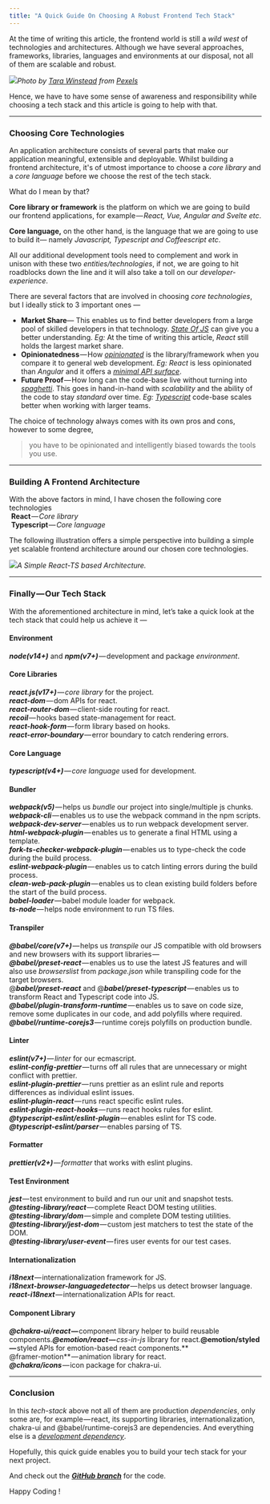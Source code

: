 ```yaml
---
title: "A Quick Guide On Choosing A Robust Frontend Tech Stack"
---
```


At the time of writing this article, the frontend world is still a _wild west_ of technologies and architectures. Although we have several approaches, frameworks, libraries, languages and environments at our disposal, not all of them are scalable and robust.

![](https://cdn-images-1.medium.com/max/800/1*wM9Ujw35xCpDKcHnu-YZnw.jpeg)_Photo by [Tara Winstead](https://medium.com/r/?url=https%3A%2F%2Fwww.pexels.com%2F%40tara-winstead%3Futm_content%3DattributionCopyText%26utm_medium%3Dreferral%26utm_source%3Dpexels) from [Pexels](https://medium.com/r/?url=https%3A%2F%2Fwww.pexels.com%2Fphoto%2Fred-check-mark-over-black-box-8850706%2F%3Futm_content%3DattributionCopyText%26utm_medium%3Dreferral%26utm_source%3Dpexels)_

Hence, we have to have some sense of awareness and responsibility while choosing a tech stack and this article is going to help with that.

---

### Choosing Core Technologies

An application architecture consists of several parts that make our application meaningful, extensible and deployable. Whilst building a frontend architecture, it's of utmost importance to choose a _core library_ and a _core language_ before we choose the rest of the tech stack.

What do I mean by that?

**Core library or framework** is the platform on which we are going to build our frontend applications, for example — *React, Vue, Angular and Svelte etc*.

**Core language,** on the other hand, is the language that we are going to use to build it— namely _Javascript, Typescript and Coffeescript_ _etc_.

All our additional development tools need to complement and work in unison with these two _entities/technologies_, if not, we are going to hit roadblocks down the line and it will also take a toll on our _developer-experience_.

There are several factors that are involved in choosing _core technologies_, but I ideally stick to 3 important ones —

- **Market Share**— This enables us to find better developers from a large pool of skilled developers in that technology. [_State Of JS_](https://medium.com/r/?url=https%3A%2F%2F2020.stateofjs.com%2Fen-US%2F) can give you a better understanding. _Eg:_ At the time of writing this article, _React_ still holds the largest market share.
- **Opinionatedness** — How [_opinionated_](https://medium.com/r/?url=https%3A%2F%2Fstackoverflow.com%2Fquestions%2F802050%2Fwhat-is-opinionated-software%23%3A~%3Atext%3DAn%2520opinionated%2520framework%2520is%2520one%2Cmade%2520by%2520the%2520framework%2520designer.) is the library/framework when you compare it to general web development. _Eg:_ _React_ is less opinionated than _Angular_ and it offers a [_minimal API surface_](https://medium.com/r/?url=https%3A%2F%2F2014.jsconf.eu%2Fspeakers%2Fsebastian-markbage-minimal-api-surface-area-learning-patterns-instead-of-frameworks.html).
- **Future Proof** — How long can the code-base live without turning into [_spaghetti_](https://medium.com/r/?url=https%3A%2F%2Fwww.sitepoint.com%2Fwrite-maintainable-javascript%2F). This goes in hand-in-hand with _scalability_ and the ability of the code to stay _standard_ over time. _Eg:_ [_Typescript_](https://medium.com/r/?url=https%3A%2F%2Fwww.monocubed.com%2Ftypescript-vs-javascript%2F) code-base scales better when working with larger teams.

The choice of technology always comes with its own pros and cons, however to some degree,

> you have to be opinionated and intelligently biased towards the tools you use.

---

### Building A Frontend Architecture

With the above factors in mind, I have chosen the following core technologies  
 **React** — *Core library*  
 **Typescript** — *Core language*

The following illustration offers a simple perspective into building a simple yet scalable frontend architecture around our chosen core technologies.

![](https://cdn-images-1.medium.com/max/800/1*9PZVIAX9paBBqoiDHP_57Q.png)_A Simple React-TS based Architecture._

---

### Finally — Our Tech Stack

With the aforementioned architecture in mind, let’s take a quick look at the tech stack that could help us achieve it —

#### Environment

**_node(v14+)_** and **_npm(v7+)_** — development and package _environment_.

#### Core Libraries

**_react.js(v17+)_** — *core library* for the project.  
**_react-dom_** — dom APIs for react.  
**_react-router-dom_** — client-side routing for react.  
**_recoil_** — hooks based state-management for react.   
**_react-hook-form_** — form library based on hooks.   
**_react-error-boundary_** — error boundary to catch rendering errors.

#### Core Language

**_typescript(v4+)_** — *core language* used for development.

#### Bundler

**_webpack(v5)_** — helps us _bundle_ our project into single/multiple js chunks.  
**_webpack-cli_** — enables us to use the webpack command in the npm scripts.  
**_webpack-dev-server_** — enables us to run webpack development server.  
**_html-webpack-plugin_** — enables us to generate a final HTML using a template.  
**_fork-ts-checker-webpack-plugin_** — enables us to type-check the code during the build process.  
**_eslint-webpack-plugin_** — enables us to catch linting errors during the build process.  
**_clean-web-pack-plugin_** — enables us to clean existing build folders before the start of the build process.  
**_babel-loader_** — babel module loader for webpack.  
**_ts-node_** — helps node environment to run TS files.

#### Transpiler

**_@babel/core(v7+)_** — helps us _transpile_ our JS compatible with old browsers and new browsers with its support libraries —   
**_@babel/preset-react_** — enables us to use the latest JS features and will also use _browserslist_ from _package.json_ while transpiling code for the target browsers.  
@**_babel/preset-react_** and @**_babel/preset-typescript_** — enables us to transform React and Typescript code into JS.  
**_@babel/plugin-transform-runtime_** — enables us to save on code size, remove some duplicates in our code, and add polyfills where required.  
**_@babel/runtime-corejs3_** — runtime corejs polyfills on production bundle.

#### Linter

**_eslint(v7+)_** — *linter* for our ecmascript.  
**_eslint-config-prettier_** — turns off all rules that are unnecessary or might conflict with prettier.  
**_eslint-plugin-prettier_** — runs prettier as an eslint rule and reports differences as individual eslint issues.  
**_eslint-plugin-react_** — runs react specific eslint rules.  
**_eslint-plugin-react-hooks_** — runs react hooks rules for eslint.  
**_@typescript-eslint/eslint-plugin_** — enables eslint for TS code.  
**_@typescript-eslint/parser_** — enables parsing of TS.

#### Formatter

**_prettier(v2+)_** — *formatter* that works with eslint plugins.

#### Test Environment

**_jest_** — test environment to build and run our unit and snapshot tests.  
**_@testing-library/react_** — complete React DOM testing utilities.  
**_@testing-library/dom_** — simple and complete DOM testing utilities.  
**_@testing-library/jest-dom_** — custom jest matchers to test the state of the DOM.  
**_@testing-library/user-event_** — fires user events for our test cases.

#### Internationalization

**_i18next_** — internationalization framework for JS.  
**_i18next-browser-languagedetector_** — helps us detect browser language.  
**_react-i18next_** — internationalization APIs for react.

#### Component Library

***@chakra-ui/react* —** component library helper to build reusable components.**_@emotion/react —_** *css-in-js* library for react.**@emotion/styled —** styled APIs for emotion-based react components.**  
@framer-motion** — animation library for react.  
**_@chakra/icons_** — icon package for chakra-ui.

---

### Conclusion

In this _tech-stack_ above not all of them are production _dependencies_, only some are, for example — react, its supporting libraries, internationalization, chakra-ui and @babel/runtime-corejs3 are dependencies. And everything else is a [_development dependency_](https://medium.com/@dylanavery720/npmmmm-1-dev-dependencies-dependencies-8931c2583b0c#:~:text=The%20difference%20between%20these%20two,are%20also%20required%20at%20runtime.).

Hopefully, this quick guide enables you to build your tech stack for your next project.

And check out the [**_GitHub branch_**](https://medium.com/r/?url=https%3A%2F%2Fgithub.com%2Frajeshbabu-oviva%2Freact-ts-boilerplate%2Ftree%2Ffeature%2Fproject-setup) for the code.

Happy Coding !
